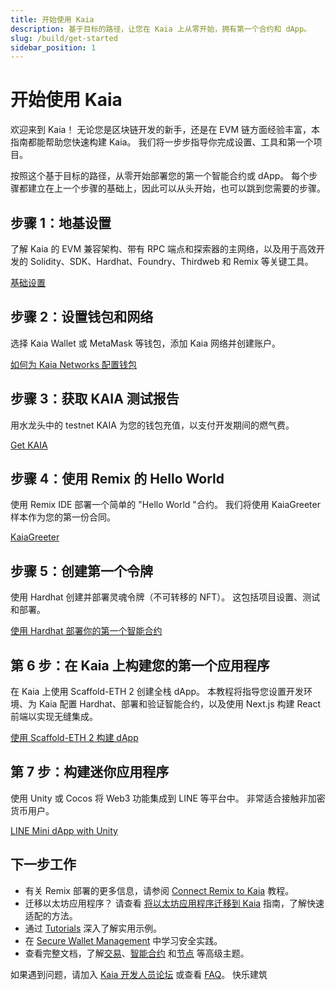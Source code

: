 ```yaml
---
title: 开始使用 Kaia
description: 基于目标的路径，让您在 Kaia 上从零开始，拥有第一个合约和 dApp。
slug: /build/get-started
sidebar_position: 1
---
```



# 开始使用 Kaia

欢迎来到 Kaia！ 无论您是区块链开发的新手，还是在 EVM 链方面经验丰富，本指南都能帮助您快速构建 Kaia。 我们将一步步指导你完成设置、工具和第一个项目。

按照这个基于目标的路径，从零开始部署您的第一个智能合约或 dApp。 每个步骤都建立在上一个步骤的基础上，因此可以从头开始，也可以跳到您需要的步骤。

<GetStartedCards />

<h2 id="step-1-foundation-setup">步骤 1：地基设置</h2>

了解 Kaia 的 EVM 兼容架构、带有 RPC 端点和探索器的主网络，以及用于高效开发的 Solidity、SDK、Hardhat、Foundry、Thirdweb 和 Remix 等关键工具。

[基础设置](../get-started/foundation-setup.md)

<h2 id="step-2-set-up-wallet--network">步骤 2：设置钱包和网络</h2>

选择 Kaia Wallet 或 MetaMask 等钱包，添加 Kaia 网络并创建账户。

[如何为 Kaia Networks 配置钱包](../wallets/wallet-config/configure-wallet-for-kaia-networks.mdx)

<h2 id="step-3-get-test-kaia">步骤 3：获取 KAIA 测试报告</h2>

用水龙头中的 testnet KAIA 为您的钱包充值，以支付开发期间的燃气费。

[Get KAIA](../get-started/getting-kaia.md)

<h2 id="step-4-hello-world-with-remix">步骤 4：使用 Remix 的 Hello World</h2>

使用 Remix IDE 部署一个简单的 "Hello World "合约。 我们将使用 KaiaGreeter 样本作为您的第一份合同。

[KaiaGreeter](../smart-contracts/token-development/samples/kaiagreeter.md)

<h2 id="step-5-create-your-first-token">步骤 5：创建第一个令牌</h2>

使用 Hardhat 创建并部署灵魂令牌（不可转移的 NFT）。 这包括项目设置、测试和部署。

[使用 Hardhat 部署你的第一个智能合约](../get-started/hardhat.md)

<h2 id="step-6-build-your-first-dapp-on-kaia">第 6 步：在 Kaia 上构建您的第一个应用程序</h2>

在 Kaia 上使用 Scaffold-ETH 2 创建全栈 dApp。 本教程将指导您设置开发环境、为 Kaia 配置 Hardhat、部署和验证智能合约，以及使用 Next.js 构建 React 前端以实现无缝集成。

[使用 Scaffold-ETH 2 构建 dApp](../tutorials/scaffold-eth.md)

<h2 id="step-7-build-a-mini-dapp">第 7 步：构建迷你应用程序</h2>

使用 Unity 或 Cocos 将 Web3 功能集成到 LINE 等平台中。 非常适合接触非加密货币用户。

[LINE Mini dApp with Unity](../../minidapps/minidapps.md)

<h2 id="next-steps">下一步工作</h2>

* 有关 Remix 部署的更多信息，请参阅 [Connect Remix to Kaia](../tutorials/connecting-remix.md) 教程。
* 迁移以太坊应用程序？ 请查看 [将以太坊应用程序迁移到 Kaia](../tutorials/migrating-ethereum-app-to-kaia.mdx) 指南，了解快速适配的方法。
* 通过 [Tutorials](../tutorials/tutorials.md) 深入了解实用示例。
* 在 [Secure Wallet Management](../wallets/wallet-config/create-and-manage-wallets-securely.md) 中学习安全实践。
* 查看完整文档，了解[交易](../../build/transactions/transactions.md)、[智能合约](../smart-contracts/smart-contracts.md) 和[节点](../../nodes/nodes.md) 等高级主题。

如果遇到问题，请加入 [Kaia 开发人员论坛](https://devforum.kaia.io/) 或查看 [FAQ](../../misc/faq.md)。 快乐建筑
